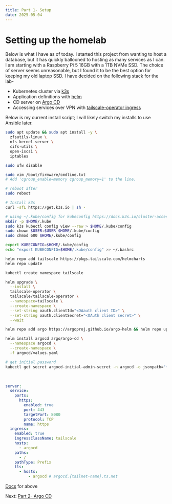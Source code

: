 ```yaml
---
title: Part 1- Setup
date: 2025-05-04
---
```

# Setting up the homelab

Below is what I have as of today.  I started this project from wanting to host a database, but it 
has quickly ballooned to hosting as many services as I can.  I am starting with a Raspberry Pi 
5 16GB with a 1TB NVMe SSD.  The choice of server seems unreasonable, but I found it to be the 
best option for keeping my old laptop SSD.  I have decided on the following stack for the lab-

* Kubernetes cluster via [k3s](https://k3s.io/)
* Application definitions with [helm](https://helm.sh/)
* CD server on [Argo CD](https://argo-cd.readthedocs.io/en/stable/)
* Accessing services over VPN with [tailscale-operator ingress](https://tailscale.com/kb/1439/kubernetes-operator-cluster-ingress)

Below is my current install script; I will likely switch my installs to use Ansible later.

```bash title="install.sh"
sudo apt update && sudo apt install -y \
  zfsutils-linux \
  nfs-kernel-server \
  cifs-utils \
  open-iscsi \
  iptables

sudo ufw disable

sudo vim /boot/firmware/cmdline.txt 
# Add 'cgroup_enable=memory cgroup_memory=1' to the line.

# reboot after
sudo reboot

# Install k3s
curl -sfL https://get.k3s.io | sh -

# using ~/.kube/config for kubeconfig https://docs.k3s.io/cluster-access
mkdir -p $HOME/.kube
sudo k3s kubectl config view --raw > $HOME/.kube/config
sudo chown $USER:$USER $HOME/.kube/config
sudo chmod 600 $HOME/.kube/config

export KUBECONFIG=$HOME/.kube/config
echo "export KUBECONFIG=$HOME/.kube/config" >> ~/.bashrc

helm repo add tailscale https://pkgs.tailscale.com/helmcharts
helm repo update

kubectl create namespace tailscale

helm upgrade \
  --install \
  tailscale-operator \
  tailscale/tailscale-operator \
  --namespace=tailscale \
  --create-namespace \
  --set-string oauth.clientId="<OAauth client ID>" \
  --set-string oauth.clientSecret="<OAuth client secret>" \
  --wait

helm repo add argo https://argoproj.github.io/argo-helm && helm repo update

helm install argocd argo/argo-cd \
  --namespace argocd \
  --create-namespace \
  -f argocd/values.yaml

# get initial password
kubectl get secret argocd-initial-admin-secret -n argocd -o jsonpath="{.data.password}" | base64 -d
```

<br />

```yaml title="argocd/values.yaml"
server:
  service:
    ports:
      https:
        enabled: true
        port: 443
        targetPort: 8080
        protocol: TCP
        name: https
  ingress:
    enabled: true
    ingressClassName: tailscale
    hosts:
      - argocd
    paths:
      - /
    pathType: Prefix
    tls:
      - hosts:
          - argocd # argocd.{tailnet-name}.ts.net
```

[Docs](https://tailscale.com/kb/1439/kubernetes-operator-cluster-ingress#exposing-cluster-workloads-using-a-kubernetes-ingress)
for above

Next: [Part 2- Argo CD](/blog/post/homelab/argo)